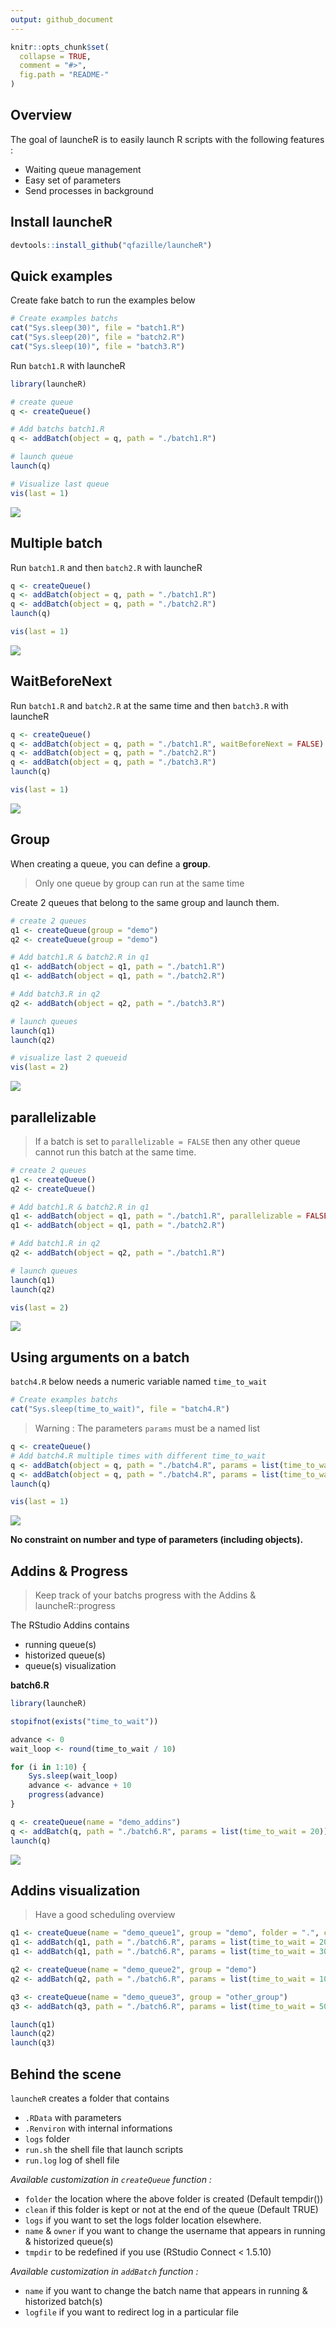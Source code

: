 ```yaml
---
output: github_document
---
```


<!-- README.md is generated from README.Rmd. Please edit that file -->

```r
knitr::opts_chunk$set(
  collapse = TRUE,
  comment = "#>",
  fig.path = "README-"
)
```

## Overview

The goal of launcheR is to easily launch R scripts with the following features :

 * Waiting queue management
 * Easy set of parameters
 * Send processes in background


## Install launcheR

```r
devtools::install_github("qfazille/launcheR")
```

## Quick examples

Create fake batch to run the examples below

````r
# Create examples batchs
cat("Sys.sleep(30)", file = "batch1.R")
cat("Sys.sleep(20)", file = "batch2.R")
cat("Sys.sleep(10)", file = "batch3.R")
````

Run `batch1.R` with launcheR

````r
library(launcheR)

# create queue
q <- createQueue()

# Add batchs batch1.R
q <- addBatch(object = q, path = "./batch1.R")

# launch queue
launch(q)
````

````r
# Visualize last queue
vis(last = 1)
````

![](./tools/README-vis1.png)

## Multiple batch

Run `batch1.R` and then `batch2.R` with launcheR

````r
q <- createQueue()
q <- addBatch(object = q, path = "./batch1.R")
q <- addBatch(object = q, path = "./batch2.R")
launch(q)
````

````r
vis(last = 1)
````

![](./tools/README-vis2.png)

## WaitBeforeNext

Run `batch1.R` and `batch2.R` at the same time and then `batch3.R` with launcheR

````r
q <- createQueue()
q <- addBatch(object = q, path = "./batch1.R", waitBeforeNext = FALSE)
q <- addBatch(object = q, path = "./batch2.R")
q <- addBatch(object = q, path = "./batch3.R")
launch(q)
````

````r
vis(last = 1)
````
![](./tools/README-vis3.png)

## Group

When creating a queue, you can define a **group**.  

> Only one queue by group can run at the same time

Create 2 queues that belong to the same group and launch them.

````r
# create 2 queues
q1 <- createQueue(group = "demo")
q2 <- createQueue(group = "demo")

# Add batch1.R & batch2.R in q1
q1 <- addBatch(object = q1, path = "./batch1.R")
q1 <- addBatch(object = q1, path = "./batch2.R")

# Add batch3.R in q2
q2 <- addBatch(object = q2, path = "./batch3.R")

# launch queues
launch(q1)
launch(q2)
````

````r
# visualize last 2 queueid
vis(last = 2)
````

![](./tools/README-vis4.png)

## parallelizable

> If a batch is set to `parallelizable = FALSE` then any other queue cannot run this batch at the same time.

````r
# create 2 queues
q1 <- createQueue()
q2 <- createQueue()

# Add batch1.R & batch2.R in q1
q1 <- addBatch(object = q1, path = "./batch1.R", parallelizable = FALSE)
q1 <- addBatch(object = q1, path = "./batch2.R")

# Add batch1.R in q2
q2 <- addBatch(object = q2, path = "./batch1.R")

# launch queues
launch(q1)
launch(q2)
````

````r
vis(last = 2)
````

![](./tools/README-vis5.png)

## Using arguments on a batch

`batch4.R` below needs a numeric variable named `time_to_wait`

````r
# Create examples batchs
cat("Sys.sleep(time_to_wait)", file = "batch4.R")
````

> Warning : The parameters `params` must be a named list

````r
q <- createQueue()
# Add batch4.R multiple times with different time_to_wait
q <- addBatch(object = q, path = "./batch4.R", params = list(time_to_wait = 40))
q <- addBatch(object = q, path = "./batch4.R", params = list(time_to_wait = 20))
launch(q)
````

````r
vis(last = 1)
````

![](./tools/README-vis6.png)


**No constraint on number and type of parameters (including objects).**

## Addins & Progress

> Keep track of your batchs progress with the Addins & launcheR::progress

The RStudio Addins contains 

 * running queue(s) 
 * historized queue(s)
 * queue(s) visualization


**batch6.R**

````r
library(launcheR)

stopifnot(exists("time_to_wait"))

advance <- 0
wait_loop <- round(time_to_wait / 10)

for (i in 1:10) {
    Sys.sleep(wait_loop)
    advance <- advance + 10
    progress(advance)
}
````

````r
q <- createQueue(name = "demo_addins")
q <- addBatch(q, path = "./batch6.R", params = list(time_to_wait = 20))
launch(q)
````

![](./tools/README-addins_progress.gif)

## Addins visualization

> Have a good scheduling overview

````r
q1 <- createQueue(name = "demo_queue1", group = "demo", folder = ".", clean = FALSE)
q1 <- addBatch(q1, path = "./batch6.R", params = list(time_to_wait = 20), waitBeforeNext = FALSE)
q1 <- addBatch(q1, path = "./batch6.R", params = list(time_to_wait = 30))

q2 <- createQueue(name = "demo_queue2", group = "demo")
q2 <- addBatch(q2, path = "./batch6.R", params = list(time_to_wait = 10))

q3 <- createQueue(name = "demo_queue3", group = "other_group")
q3 <- addBatch(q3, path = "./batch6.R", params = list(time_to_wait = 50))

launch(q1)
launch(q2)
launch(q3)
````


## Behind the scene

`launcheR` creates a folder that contains

 * `.RData` with parameters
 * `.Renviron` with internal informations
 * `logs` folder
 * `run.sh` the shell file that launch scripts
 * `run.log` log of shell file
 
*Available customization in `createQueue` function :*

 * `folder` the location where the above folder is created (Default tempdir())
 * `clean` if this folder is kept or not at the end of the queue (Default TRUE)
 * `logs` if you want to set the logs folder location elsewhere.
 * `name` & `owner` if you want to change the username that appears in running & historized queue(s)
 * `tmpdir` to be redefined if you use (RStudio Connect < 1.5.10)

*Available customization in `addBatch` function :*

 * `name` if you want to change the batch name that appears in running & historized batch(s)
 * `logfile` if you want to redirect log in a particular file

